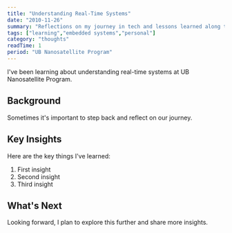 ```yaml
---
title: "Understanding Real-Time Systems"
date: "2010-11-26"
summary: "Reflections on my journey in tech and lessons learned along the way."
tags: ["learning","embedded systems","personal"]
category: "thoughts"
readTime: 1
period: "UB Nanosatellite Program"
---
```


I've been learning about understanding real-time systems at UB Nanosatellite Program.

## Background

Sometimes it's important to step back and reflect on our journey.

## Key Insights

Here are the key things I've learned:

1. First insight
2. Second insight
3. Third insight

## What's Next

Looking forward, I plan to explore this further and share more insights.

